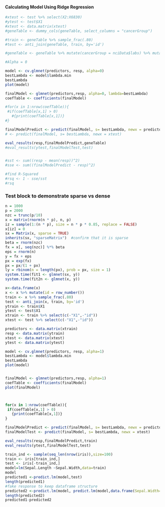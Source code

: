 #### Calculating Model Using Ridge Regression

```r
#xtest <- test %>% select(X2:X6830)
#ytest <- test$X1
#xtest <- data.matrix(xtest)
#geneTable <- dummy_cols(geneTable, select_columns = "cancerGroup")

#train <- geneTable %>% sample_frac(.80)
#test <- anti_join(geneTable, train, by='id')

#geneTable <- geneTable %>% mutate(cancerGroup = nciData$labs) %>% mutate(cancerGroup = as.factor(cancerGroup)) %>% filter(cancerGroup != "UNKNOWN" & cancerGroup != "K562B-repro" & cancerGroup != "K562A-repro" & cancerGroup != "MCF7A-repro" & cancerGroup != "MCF7D-repro")

#Alpha = 0

model <- cv.glmnet(predictors, resp, alpha=0)
bestLambda <- model$lambda.min
bestLambda
plot(model)

finalModel <- glmnet(predictors,resp, alpha=0, lambda=bestLambda)
coefTable <- coefficients(finalModel)

#for(x in 1:nrow(coefTable)){
 #if(coefTable[x,1] > 0)
   #{print(coefTable[x,1])} 
#}

finalModelPredict <- predict(finalModel, s= bestLambda, newx = predictors)
# <- predict(finalModel, s= bestLambda, newx = xtest)

eval_results(resp,finalModelPredict,geneTable)
#eval_results(ytest,finalModelTest,test)


#sst <- sum((resp - mean(resp))^2)
#sse <- sum((finalModelPredict - resp)^2)

#find R-Squared
#rsq <- 1 - sse/sst
#rsq


```

### Test block to demonstrate sparse vs dense

```r


n = 1000
p = 2000
nzc = trunc(p/10)
x = matrix(rnorm(n * p), n, p)
iz = sample(1:(n * p), size = n * p * 0.85, replace = FALSE)
x[iz] = 0
sx = Matrix(x, sparse = TRUE)
inherits(sx, "sparseMatrix")  #confirm that it is sparse
beta = rnorm(nzc)
fx = x[, seq(nzc)] %*% beta
eps = rnorm(n)
y = fx + eps
px = exp(fx)
px = px/(1 + px)
ly = rbinom(n = length(px), prob = px, size = 1)
system.time(fit1 <- glmnet(sx, y))
system.time(fit2n <- glmnet(x, y))

x<-data.frame(x)
x <- x %>% mutate(id = row_number())
train <- x %>% sample_frac(.80)
test <- anti_join(x, train, by='id')
ytrain <- train$X1
ytest <- test$X1
xtrain <- train %>% select(c(-"X1",-"id"))
xtest <- test %>% select(c(-"X1",-"id"))

predictors <- data.matrix(xtrain)
resp <- data.matrix(ytrain)
xtest <- data.matrix(xtest)
ytest <- data.matrix(ytest)

model <- cv.glmnet(predictors, resp, alpha=1)
bestLambda <- model$lambda.min
bestLambda
plot(model)


finalModel <- glmnet(predictors,resp, alpha=1)
coefTable <- coefficients(finalModel)
plot(finalModel)



for(x in 1:nrow(coefTable)){
 if(coefTable[x,1] > 0)
   {print(coefTable[x,1])} 
}

finalModelPredict <- predict(finalModel, s= bestLambda, newx = predictors)
finalModelTest <- predict(finalModel, s= bestLambda, newx = xtest)

eval_results(resp,finalModelPredict,train)
eval_results(ytest,finalModelTest,test)

```


```r
train_ind <- sample(seq_len(nrow(iris)),size=100)
train <- iris[train_ind,]
test <- iris[-train_ind,]
model=lm(Sepal.Length ~Sepal.Width,data=train)
model
predicted1 <-predict.lm(model,test)
length(predicted1)
#fake response to keep dataframe structure
predicted2 <-predict.lm(model, predict.lm(model,data.frame(Sepal.Width=test$Sepal.Width)))
length(predicted2)
predicted1-predicted2

```
